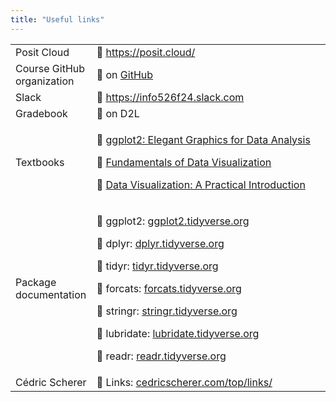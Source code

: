 ```yaml
---
title: "Useful links"
---
```


+----------------------------+------------------------------------------------------------------------------------+
| Posit Cloud                | 🔗 <https://posit.cloud/>                                                          |
+----------------------------+------------------------------------------------------------------------------------+
| Course GitHub organization | 🔗 on [GitHub](https://github.com/INFO-526-S24/INFO526-S24)                        |
+----------------------------+------------------------------------------------------------------------------------+
| Slack                      | 🔗 <https://info526f24.slack.com>                                                  |
+----------------------------+------------------------------------------------------------------------------------+
| Gradebook                  | 🔗 on D2L                                                                          |
+----------------------------+------------------------------------------------------------------------------------+
| Textbooks                  | 🔗 [ggplot2: Elegant Graphics for Data Analysis](https://ggplot2-book.org/)        |
|                            |                                                                                    |
|                            | 🔗 [Fundamentals of Data Visualization](https://clauswilke.com/dataviz/)           |
|                            |                                                                                    |
|                            | 🔗 [Data Visualization: A Practical Introduction](https://socviz.co/)              |
+----------------------------+------------------------------------------------------------------------------------+
| Package documentation      | 🔗 ggplot2: [ggplot2.tidyverse.org](https://ggplot2.tidyverse.org/)                |
|                            |                                                                                    |
|                            | 🔗 dplyr: [dplyr.tidyverse.org](https://dplyr.tidyverse.org/)                      |
|                            |                                                                                    |
|                            | 🔗 tidyr: [tidyr.tidyverse.org](https://tidyr.tidyverse.org/)                      |
|                            |                                                                                    |
|                            | 🔗 forcats: [forcats.tidyverse.org](https://forcats.tidyverse.org/)                |
|                            |                                                                                    |
|                            | 🔗 stringr: [stringr.tidyverse.org](https://stringr.tidyverse.org/)                |
|                            |                                                                                    |
|                            | 🔗 lubridate: [lubridate.tidyverse.org](https://lubridate.tidyverse.org/)          |
|                            |                                                                                    |
|                            | 🔗 readr: [readr.tidyverse.org](https://readr.tidyverse.org/)                      |
+----------------------------+------------------------------------------------------------------------------------+
| Cédric Scherer             | 🔗 Links: [cedricscherer.com/top/links/](https://www.cedricscherer.com/top/links/) |
+----------------------------+------------------------------------------------------------------------------------+
